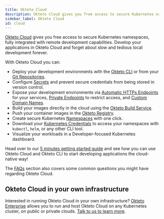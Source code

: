 ```yaml
---
title: Okteto Cloud
description: Okteto Cloud gives you free access to secure Kubernetes namespaces, fully integrated with remote development capabilities
sidebar_label: Okteto Cloud
id: cloud
---
```


[Okteto Cloud](https://cloud.okteto.com/#/?origin=docs) gives you free access to secure Kubernetes namespaces, fully integrated with remote development capabilities.
Develop your applications in Okteto Cloud and forget about slow and tedious local development forever.

With Okteto Cloud you can:

- Deploy your development environments with the [Okteto CLI](docs/getting-started/) or from your [Git Repositories](/docs/cloud/deploy-from-git/).
- Configure [Secrets](/docs/cloud/secrets/) and prevent secure credentials from being stored in version control.
- Expose your development environments via [Automatic HTTPs Endpoints](/docs/cloud/ssl/) for your services, [Private Endpoints](/docs/cloud/private-endpoints/) to restrict access, and [Custom Domain Names](/docs/cloud/custom-domains/).
- Build your images directly in the cloud using the [Okteto Build Service](/docs/cloud/build).
- Push your container images in the [Okteto Registry](/docs/cloud/registry).
- Create secure Kubernetes [Namespaces](/docs/cloud/namespaces/) with one click.
- Download your [Kubernetes Credentials](/docs/cloud/credentials/) to access your namespaces with `kubectl`, `helm`, or any other CLI tool.
- Visualize your workloads in a Developer-focused Kubernetes dashboard.

Head over to our [5 minutes getting started guide](/docs/getting-started/) and see how you can use Okteto Cloud and Okteto CLI to start developing applications the cloud-native way!

The [FAQs](/docs/reference/faqs) section also covers some common questions you might have regarding Okteto Cloud.

## Okteto Cloud in your own infrastructure

Interested in running Okteto Cloud in your own infrastructure? [Okteto Enterprise](/docs/enterprise/) allows you to run and host Okteto Cloud on any Kubernetes cluster, on public or private clouds. [Talk to us to learn more](/enterprise#sales).